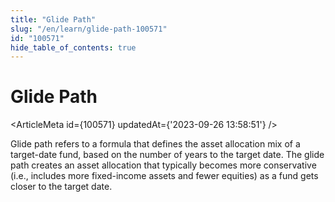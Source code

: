 ```yaml
---
title: "Glide Path"
slug: "/en/learn/glide-path-100571"
id: "100571"
hide_table_of_contents: true
---
```



# Glide Path

<ArticleMeta id={100571} updatedAt={'2023-09-26 13:58:51'} />
<div className='border-solid border-b border-t-0 my-4 border-[var(--ifm-color-gray-300)]' />

Glide path refers to a formula that defines the asset allocation mix of a target-date fund, based on the number of years to the target date. The glide path creates an asset allocation that typically becomes more conservative (i.e., includes more fixed-income assets and fewer equities) as a fund gets closer to the target date.

